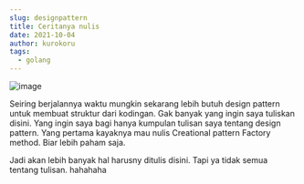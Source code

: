 ```yaml
---
slug: designpattern
title: Ceritanya nulis
date: 2021-10-04
author: kurokoru
tags:
  - golang
---
```

![image](https://imagizer.imageshack.com/v2/1024x768q90/924/wGmD4g.jpg)

Seiring berjalannya waktu mungkin sekarang lebih butuh design pattern untuk membuat struktur dari kodingan. 
Gak banyak yang ingin saya tuliskan disini. Yang ingin saya bagi hanya kumpulan tulisan saya tentang design pattern. 
Yang pertama kayaknya mau nulis Creational pattern Factory method. Biar lebih paham saja. 

Jadi akan lebih banyak hal harusny ditulis disini. Tapi ya tidak semua tentang tulisan. hahahaha
